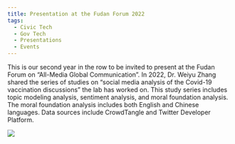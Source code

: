 ```yaml
---
title: Presentation at the Fudan Forum 2022
tags:
  - Civic Tech
  - Gov Tech
  - Presentations
  - Events
---
```


This is our second year in the row to be invited to present at the Fudan Forum on “All-Media Global Communication”. In 2022, Dr. Weiyu Zhang shared the series of studies on “social media analysis of the Covid-19 vaccination discussions” the lab has worked on. This study series includes topic modeling analysis, sentiment analysis, and moral foundation analysis. The moral foundation analysis includes both English and Chinese languages. Data sources include CrowdTangle and Twitter Developer Platform.

![](/news/fudan-2022.png)
